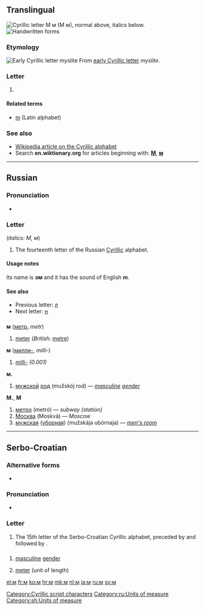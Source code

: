 {{Cyrillic character info|hex=43c|name=CYRILLIC SMALL LETTER EM}}
{{also|Appendix:Variations of "m"}}
==Translingual==
[[Image:Cyrillic M.png|thumb|right|Cyrillic letter '''М м''' (''М м''), normal above, italics below.]]
[[File:14-Russian alphabet-М м.svg|thumb|Handwritten forms]]
===Etymology===
[[Image:Early Cyrillic letter Myslite.png|Early Cyrillic letter ''myslite'']]
From [[w:Early Cyrillic alphabet|early Cyrillic letter]] ''myslite''.

===Letter===
{{infl|mul|letter|lower case||upper case|М}}

# {{non-gloss definition|Cyrillic small letter em}}

====Related terms====
* [[m]] (Latin alphabet)

===See also===
* [[w:Cyrillic alphabet|Wikipedia article on the Cyrillic alphabet]]
* Search '''en.wiktionary.org''' for articles beginning with: '''[http://en.wiktionary.org/w/index.php?title=Special%3AAllpages&from=%D0%9C&namespace=0 М]''', '''[http://en.wiktionary.org/w/index.php?title=Special%3AAllpages&from=%D0%BC&namespace=0 м]'''

[[Category:Cyrillic script characters]]

----

==Russian==

===Pronunciation===
* {{qualifier|phoneme}} {{IPA|/m/|lang=ru}}

===Letter===
{{infl|ru|letter|lower case||upper case|М}} (''italics: М, м'')

# The fourteenth letter of the Russian [[Cyrillic]] alphabet.

====Usage notes====
Its name is '''эм''' {{IPAchar|(ɛm)}} and it has the sound of English '''m'''.

====See also====
* Previous letter: [[л#Russian|л]]
* Next letter: [[н#Russian|н]]

==={{abbreviation|lang=ru}}===
'''м''' ([[метр]], ''metr'')

# [[meter]] (''British:'' [[metre]])

'''м''' ([[милли-]], ''milli-'')

# [[milli-]] ''(0.001)''

'''м.'''
# [[мужской]] [[род]] (mužskój rod) — ''[[masculine]] [[gender]]''

'''М.''', '''М'''
# [[метро]] (metró) — ''subway (station)''
# [[Москва]] (Moskvá) — ''Moscow''
# [[мужская]] ([[уборная]]) (mužskája ubórnaja) — ''[[men's room]]''

[[Category:ru:Units of measure]]

----

==Serbo-Croatian==

===Alternative forms===
* {{sense|uppercase}} {{l|sh|sc=Cyrl|М}}

===Pronunciation===
* {{qualifier|phoneme}} {{IPA|/m/|lang=sh}}

===Letter===
{{sh-letter|c|m}}

# The 15th letter of the Serbo-Croatian Cyrillic alphabet, preceded by {{l|sh|љ|sc=Cyrl}} and followed by {{l|sh|н|sc=Cyrl}}.

==={{abbreviation|lang=sh}}===
{{sh-abbreviation|c|m}}

# {{grammar|lang=sh}} [[masculine]] [[gender]]
# [[meter]] (unit of length)

[[Category:sh:Units of measure]]

[[el:м]]
[[fr:м]]
[[ko:м]]
[[hr:м]]
[[mk:м]]
[[nl:м]]
[[ja:м]]
[[ru:м]]
[[sv:м]]